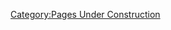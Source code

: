 {{Ambox|type=notice|image=[[File:Construction_Sign.PNG|48px]]|text='''Page/section under construction'''<br/>This page or section is currently under maintenance or construction by the administration. Please do not edit it until this template is removed, or you are given permission by an administrator.}}
<includeonly>[[Category:Pages Under Construction]]</includeonly>
